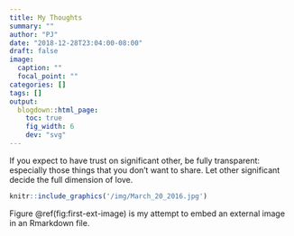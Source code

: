 ```yaml
---
title: My Thoughts
summary: ""
author: "PJ"
date: "2018-12-28T23:04:00-08:00"
draft: false
image:
  caption: ""
  focal_point: ""
categories: []
tags: []
output:
  blogdown::html_page:
    toc: true
    fig_width: 6
    dev: "svg"
---
```


If you expect to have trust on significant other, be fully transparent: especially those things that you don’t want to share. Let other significant decide the full dimension of love.

```r
knitr::include_graphics('/img/March_20_2016.jpg')
```

Figure \@ref(fig:first-ext-image) is my attempt to embed an external image in an Rmarkdown file.
